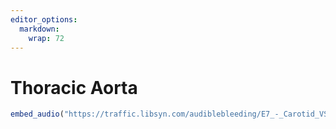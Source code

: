 ```yaml
---
editor_options: 
  markdown: 
    wrap: 72
---
```


# Thoracic Aorta

```r

embed_audio("https://traffic.libsyn.com/audiblebleeding/E7_-_Carotid_VSITE.mp3")

```

## 
